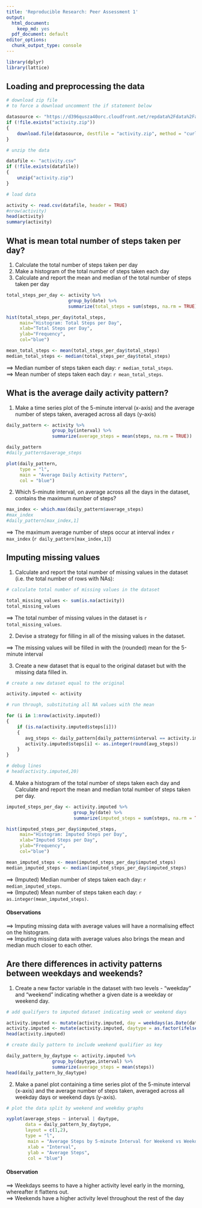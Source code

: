 ```yaml
---
title: 'Reproducible Research: Peer Assessment 1'
output:
  html_document:
    keep_md: yes
  pdf_document: default
editor_options: 
  chunk_output_type: console
---
```


```r
library(dplyr)
library(lattice)
```


## Loading and preprocessing the data

```r

# download zip file
# to force a download uncomment the if statement below

datasource <- "https://d396qusza40orc.cloudfront.net/repdata%2Fdata%2Factivity.zip"
if (!file.exists("activity.zip")) 
{
	download.file(datasource, destfile = "activity.zip", method = "curl")
}

# unzip the data

datafile <- "activity.csv"
if (!file.exists(datafile)) 
{
	unzip("activity.zip")
}

# load data

activity <- read.csv(datafile, header = TRUE)
#nrow(activity)
head(activity)
summary(activity)
```

## What is mean total number of steps taken per day?

1. Calculate the total number of steps taken per day
2. Make a histogram of the total number of steps taken each day
3. Calculate and report the mean and median of the total number of steps taken per day

```r

total_steps_per_day <- activity %>% 
                       group_by(date) %>% 
                       summarize(total_steps = sum(steps, na.rm = TRUE))

hist(total_steps_per_day$total_steps,
     main="Histogram: Total Steps per Day",
     xlab="Total Steps per Day",
     ylab="Frequency",
     col="blue")

mean_total_steps <- mean(total_steps_per_day$total_steps)
median_total_steps <- median(total_steps_per_day$total_steps)
```

==> Median number of steps taken each day: `r median_total_steps`.  
==> Mean number of steps taken each day: `r mean_total_steps`.  
  

## What is the average daily activity pattern?

1. Make a time series plot of the 5-minute interval (x-axis) and the average number of steps taken, averaged across all days (y-axis)

```r

daily_pattern <- activity %>% 
                 group_by(interval) %>% 
                 summarize(average_steps = mean(steps, na.rm = TRUE))

daily_pattern
#daily_pattern$average_steps

plot(daily_pattern, 
     type = "l", 
     main = "Average Daily Activity Pattern",
     col = "blue")

```

2. Which 5-minute interval, on average across all the days in the dataset, contains the maximum number of steps?

```r

max_index <- which.max(daily_pattern$average_steps)
#max_index
#daily_pattern[max_index,1]

```

==> The maximum average number of steps occur at interval index `r max_index` (`r daily_pattern[max_index,1]`)  
  

## Imputing missing values

1. Calculate and report the total number of missing values in the dataset (i.e. the total number of rows with NAs):
```r

# calculate total number of missing values in the dataset

total_missing_values <- sum(is.na(activity))
total_missing_values
```
==> The total number of missing values in the dataset is `r total_missing_values`.  
  
2. Devise a strategy for filling in all of the missing values in the dataset.

==> The missing values will be filled in with the (rounded) mean for the 5-minute interval

3. Create a new dataset that is equal to the original dataset but with the missing data filled in.  

```r

# create a new dataset equal to the original

activity.imputed <- activity

# run through, substituting all NA values with the mean

for (i in 1:nrow(activity.imputed)) 
{
    if (is.na(activity.imputed$steps[i]))
    {
       avg_steps <- daily_pattern[daily_pattern$interval == activity.imputed$interval[i],"average_steps"]
       activity.imputed$steps[i] <- as.integer(round(avg_steps))  
    }
}

# debug lines
# head(activity.imputed,20)
```

4. Make a histogram of the total number of steps taken each day and Calculate and report the mean and median total number of steps taken per day.

```r

imputed_steps_per_day <- activity.imputed %>% 
                         group_by(date) %>% 
                         summarize(imputed_steps = sum(steps, na.rm = TRUE))

hist(imputed_steps_per_day$imputed_steps,
     main="Histogram: Imputed Steps per Day",
     xlab="Imputed Steps per Day",
     ylab="Frequency",
     col="blue")

mean_imputed_steps <- mean(imputed_steps_per_day$imputed_steps)
median_imputed_steps <- median(imputed_steps_per_day$imputed_steps)

```

==> (Imputed) Median number of steps taken each day: `r median_imputed_steps`.  
==> (Imputed) Mean number of steps taken each day: `r as.integer(mean_imputed_steps)`. 

#### Observations
==> Imputing missing data with average values will have a normalising effect on the histogram.  
==> Imputing missing data with average values also brings the mean and median much closer to each other.


## Are there differences in activity patterns between weekdays and weekends?

1. Create a new factor variable in the dataset with two levels - "weekday" and "weekend" indicating whether a given date is a weekday or weekend day.

```r

# add qualifyers to imputed dataset indicating week or weekend days

activity.imputed <- mutate(activity.imputed, day = weekdays(as.Date(date)))
activity.imputed <- mutate(activity.imputed, daytype = as.factor(ifelse(day == "Saturday" | day == "Sunday", "Weekend", "Weekday")))
head(activity.imputed)

# create daily pattern to include weekend qualifier as key

daily_pattern_by_daytype <- activity.imputed %>% 
                 group_by(daytype,interval) %>% 
                 summarize(average_steps = mean(steps))
head(daily_pattern_by_daytype)
```

2. Make a panel plot containing a time series plot of the 5-minute interval (x-axis) and the average number of steps taken, averaged across all weekday days or weekend days (y-axis).

```r

# plot the data split by weekend and weekday graphs

xyplot(average_steps ~ interval | daytype, 
       data = daily_pattern_by_daytype, 
       layout = c(1,2), 
       type = "l",
	    main = "Average Steps by 5-minute Interval for Weekend vs Weekdays",
	    xlab = "Interval",
	    ylab = "Average Steps",
	    col = "blue")
```

#### Observation

==> Weekdays seems to have a higher activity level early in the morning, whereafter it flattens out.  
==> Weekends have a higher activity level throughout the rest of the day  

